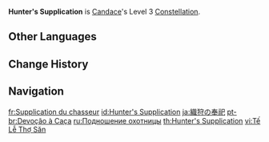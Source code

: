 {{Constellation Infobox
|image         = Constellation Hunter's Supplication.png
|character     = Candace
|level         = 3
|description   = Increases the Level of [[Sacred Rite: Wagtail's Tide]] by 3.<br>Maximum upgrade level is 15.
|utility1      = Talent Level Increase
|utility2      = Elemental Burst Level Increase
}}
'''Hunter's Supplication''' is [[Candace]]'s Level 3 [[Constellation]].

==Other Languages==
{{Other Languages
|en      = Hunter's Supplication
|zhs     = 织狩的奉祀
|zhs_rm  = Zhīshòu de Fèngsì
|zht     = 織狩的奉祀
|zht_rm  = Zhīshòu de Fèngsì
|zh_tl   = Offering of the Hunt
|ja      = 織狩の奉祀
|ja_rm   = Shikigari no Houshi{{Assumed}}
|ja_tl   = Huntress' Enshrinement
|ko      = 수렵의 제사
|ko_rm   = Suryeop-ui Jesa
|ko_tl   = Ancestral Rites of Hunt
|es      = Devoción por la caza
|es_tl   = Devotion to the Hunt
|fr      = Supplication du chasseur
|fr_tl   = Hunter's Supplication
|ru      = Подношение охотницы
|ru_tl   = Huntress's Offering
|th      = Hunter's Supplication
|vi      = Tế Lễ Thợ Săn
|vi_tl   = Huntress's Offering
|de      = Bittgesuch der Jäger
|de_tl   = Supplication of the Hunters
|id      = Hunter's Supplication
|pt      = Devoção à Caça
|pt_tl   = 
|tr      = Avcının Duası
|tr_tl   = The Hunter's Prayer
|it      = Supplica del cacciatore
|it_tl   = Hunter's Supplication
}}

==Change History==
{{Change History|3.1}}

==Navigation==
{{Talent Navbox|Candace}}

[[fr:Supplication du chasseur]]
[[id:Hunter's Supplication]]
[[ja:織狩の奉祀]]
[[pt-br:Devoção à Caça]]
[[ru:Подношение охотницы]]
[[th:Hunter's Supplication]]
[[vi:Tế Lễ Thợ Săn]]